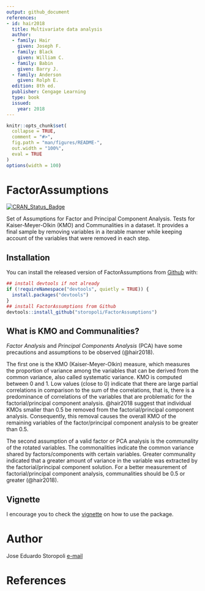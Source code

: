 ```yaml
---
output: github_document
references:
- id: hair2018
  title: Multivariate data analysis
  author:
  - family: Hair
    given: Joseph F.
  - family: Black
    given: William C.
  - family: Babin
    given: Barry J.
  - family: Anderson
    given: Rolph E.
  edition: 8th ed.
  publisher: Cengage Learning
  type: book
  issued:
    year: 2018
---
```


<!-- README.md is generated from README.Rmd. Please edit that file -->

```r
knitr::opts_chunk$set(
  collapse = TRUE,
  comment = "#>",
  fig.path = "man/figures/README-",
  out.width = "100%",
  eval = TRUE
)
options(width = 100)
```
# FactorAssumptions 

[![CRAN_Status_Badge](http://www.r-pkg.org/badges/version/FactorAssumptions)](https://cran.r-project.org/package=FactorAssumptions)

Set of Assumptions for Factor and Principal Component Analysis.
Tests for Kaiser-Meyer-Olkin (KMO) and Communalities in a dataset. It provides a final sample by removing variables in a iterable manner while keeping account of the variables that were removed in each step.

## Installation
You can install the released version of FactorAssumptions from [Github](https://github.com/storopoli/FactorAssumptions) with:

```r
## install devtools if not already
if (!requireNamespace("devtools", quietly = TRUE)) {
  install.packages("devtools")
}
## install FactorAssumptions from Github
devtools::install_github("storopoli/FactorAssumptions")
```

## What is KMO and Communalities?

*Factor Analysis* and *Principal Components Analysis* (PCA) have some precautions and assumptions to be observed (@hair2018). 

The first one is the KMO (Kaiser-Meyer-Olkin) measure, which measures the proportion of variance among the variables that can be derived from the common variance, also called systematic variance. KMO is computed between 0 and 1. Low values (close to 0) indicate that there are large partial correlations in comparison to the sum of the correlations, that is, there is a predominance of correlations of the variables that are problematic for the factorial/principal component analysis. @hair2018 suggest that individual KMOs smaller than 0.5 be removed from the factorial/principal component analysis. Consequently, this removal causes the overall KMO of the remaining variables of the factor/principal component analysis to be greater than 0.5.

The second assumption of a valid factor or PCA analysis is the communality of the rotated variables. The commonalities indicate the common variance shared by factors/components with certain variables. Greater communality indicated that a greater amount of variance in the variable was extracted by the factorial/principal component solution. For a better measurement of factorial/principal component analysis, communalities should be 0.5 or greater (@hair2018).

## Vignette

I encourage you to check the [vignette](vignettes/vignette.Rmd) on how to use the package.

# Author
Jose Eduardo Storopoli
[e-mail](mailto:thestoropoli@gmail.com)

# References
